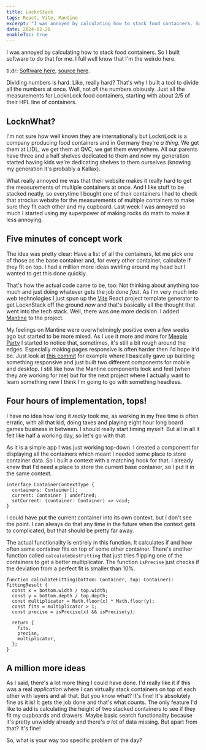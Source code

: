 ```yaml
---
title: LocknStack
tags: React, Vite, Mantine
excerpt: "I was annoyed by calculating how to stack food containers. So I built software to do that for me. I full well know that I'm the weirdo here."
date: 2024-02-20
enableToc: true
---
```


<p className="lead">I was annoyed by calculating how to stack food containers. So I built software to do that for me. I full well know that I'm the weirdo here.</p>

tl;dr: [Software here](https://locknstack.greilach.dev), [source here](https://github.com/Frdnspnzr/LocknStack).

Dividing numbers is hard. Like, really hard? That's why I built a tool to divide all the numbers at once. Well, not _all_ the numbers obiously. Just all the measurements for LocknLock food containers, starting with about 2/5 of their HPL line of containers.

## Lockn**What**?

I'm not sure how well known they are internationally but LocknLock is a company producing food containers and in Germany they're _a thing_. We get them at LIDL, we get them at QVC, we get them everywhere. All our parents have three and a half shelves dedicated to them and now my generation started having kids we're dedicating shelves to them ourselves (knowing my generation it's probably a Kallax).

What really annoyed me was that their website makes it really hard to get the measurements of multiple containers at once. And I like stuff to be stacked neatly, so everytime I bought one of their containers I had to check that atrocius website for the measurements of multiple containers to make sure they fit each other and my cupboard. Last week I was annoyed so much I started using my superpower of making rocks do math to make it less annoying.

## Five minutes of concept work

The idea was pretty clear: Have a list of all the containers, let me pick one of those as the base container and, for every other container, calculate if they fit on top. I had a million more ideas swirling around my head but I wanted to get this done quickly.

That's how the actual code came to be, too: Not thinking about anything too much and just doing whatever gets the job done _fast_. As I'm very much into web technologies I just spun up the [Vite](https://vitejs.dev) React project template generator to get LocknStack off the ground _now_ and that's basically all the thought that went into the tech stack. Well, there was one more decision. I added [Mantine](https://mantine.dev) to the project.

My feelings on Mantine were overwhelmingly positive even a few weeks ago but started to be more mixed. As I use it more and more for [Meeple Party](https://meeple.party) I started to notice that, sometimes, it's still a bit rough around the edges. Especially making pages responsive is often harder then I'd hope it'd be. Just look at [this commit](https://github.com/Frdnspnzr/meeple-party/commit/ba10a1e95130ee830f7d33a6a3ec1ceb5179b8ae#diff-f037bc8d99d58234b5458201562e77819a28870a9620a7075658daef7eb0064b) for example where I basically gave up building something responsive and just built two different components for mobile and desktop. I still like how the Mantine components look and feel (when they are working for me) but for the next project where I actually want to learn something new I think I'm going to go with something headless.

## Four hours of implementation, tops!

I have no idea how long it *really* took me, as working in my free time is often erratic, with all that kid, doing taxes and playing eight hour long board games business in between. I should really start timing myself. But all in all it felt like half a working day, so let's go with that.

As it is a simple app I was just working top-down. I created a component for displaying all the containers which meant I needed some place to store container data. So I built a context with a matching hook for that. I already knew that I'd need a place to store the current base container, so I put it in the same context.

```
interface ContainerContextType {
  containers: Container[];
  current: Container | undefined;
  setCurrent: (container: Container) => void;
}
```

I could have put the current container into its own context, but I don't see the point. I can always do that any time in the future when the context gets to complicated, but that should be pretty far away.

The actual functionality is entirely in this function. It calculates if and how often some container fits on top of some other container. There's another function called `calculateBestFitting` that just tries flipping one of the containers to get a better multiplicator. The function `isPrecise` just checks if the deviation from a perfect fit is smaller than 10%.

```
function calculateFitting(bottom: Container, top: Container): FittingResult {
  const x = bottom.width / top.width;
  const y = bottom.depth / top.depth;
  const multiplicator = Math.floor(x) * Math.floor(y);
  const fits = multiplicator > 1;
  const precise = isPrecise(x) && isPrecise(y);

  return {
    fits,
    precise,
    multiplicator,
  };
}
```

## A million more ideas

As I said, there's a lot more thing I could have done. I'd really like it if this was a real _application_ where I can virtually stack containers on top of each other with layers and all that. But you know what? It's fine! It's absolutely fine as it is! It gets the job done and that's what counts. The only feature I'd like to add is calculating the height of two stacked containers to see if they fit my cupboards and drawers. Maybe basic search functionality because it's pretty unwieldy already and there's _a lot_ of data missing. But apart from that? It's fine!

So, what is your way too specific problem of the day?